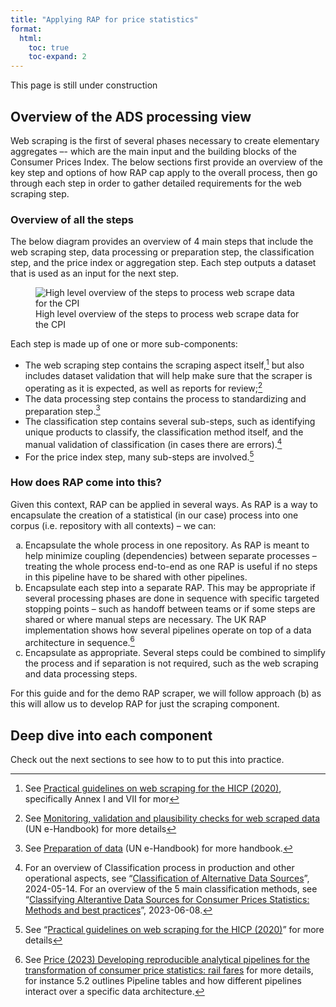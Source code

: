 ```yaml
---
title: "Applying RAP for price statistics"
format:
  html:
    toc: true
    toc-expand: 2
---
```


::: callout-note
This page is still under construction
:::

## Overview of the ADS processing view

Web scraping is the first of several phases necessary to create elementary aggregates –- which are the main input and the building blocks of the Consumer Prices Index. The below sections first provide an overview of the key step and options of how RAP cap apply to the overall process, then go through each step in order to gather detailed requirements for the web scraping step.

### Overview of all the steps

The below diagram provides an overview of 4 main steps that include the web scraping step, data processing or preparation step, the classification step, and the price index or aggregation step. Each step outputs a dataset that is used as an input for the next step.

![High level overview of the steps to process web scrape data for the CPI](../images/ads-process-overview-high-level-overview.drawio.svg){#fig-1 fig-alt="Read diagram from left to right. Starting with the scraping process, four main steps are needed to create input for the CPI"}

Each step is made up of one or more sub-components:

-   The web scraping step contains the scraping aspect itself,[^1] but also includes dataset validation that will help make sure that the scraper is operating as it is expected, as well as reports for review;[^2]
-   The data processing step contains the process to standardizing and preparation step.[^3]
-   The classification step contains several sub-steps, such as identifying unique products to classify, the classification method itself, and the manual validation of classification (in cases there are errors).[^4]
-   For the price index step, many sub-steps are involved.[^5]

[^1]: See [Practical guidelines on web scraping for the HICP (2020)](https://ec.europa.eu/eurostat/documents/272892/12032198/Guidelines-web-scraping-HICP-11-2020.pdf/), specifically Annex I and VII for mor

[^2]: See [Monitoring, validation and plausibility checks for web scraped data](https://unstats.un.org/wiki/display/GWGSD/Monitoring%2C+validation+and+plausibility+checks+for+web+scraped+data) (UN e-Handbook) for more details

[^3]: See [Preparation of data](https://unstats.un.org/wiki/display/GWGSD/Preparation+of+data) (UN e-Handbook) for more handbook.

[^4]: For an overview of Classification process in production and other operational aspects, see "[Classification of Alternative Data Sources](https://stats.unece.org/ottawagroup/download/Workshop-un-tt-og-2024-classification-presentation.pdf)", 2024-05-14. For an overview of the 5 main classification methods, see "[Classifying Alterantive Data Sources for Consumer Prices Statistics: Methods and best practices](https://unece.org/sites/default/files/2023-06/Workshop%20II%20Denmark.pdf)", 2023-06-08.

[^5]: See "[Practical guidelines on web scraping for the HICP (2020)](https://ec.europa.eu/eurostat/documents/272892/12032198/Guidelines-web-scraping-HICP-11-2020.pdf/)" for more details

### How does RAP come into this?

Given this context, RAP can be applied in several ways. As RAP is a way to encapsulate the creation of a statistical (in our case) process into one corpus (i.e. repository with all contexts) – we can:

a.  Encapsulate the whole process in one repository. As RAP is meant to help minimize coupling (dependencies) between separate processes – treating the whole process end-to-end as one RAP is useful if no steps in this pipeline have to be shared with other pipelines.
b.  Encapsulate each step into a separate RAP. This may be appropriate if several processing phases are done in sequence with specific targeted stopping points – such as handoff between teams or if some steps are shared or where manual steps are necessary. The UK RAP implementation shows how several pipelines operate on top of a data architecture in sequence.[^6]
c.  Encapsulate as appropriate. Several steps could be combined to simplify the process and if separation is not required, such as the web scraping and data processing steps.

[^6]: See [Price (2023) Developing reproducible analytical pipelines for the transformation of consumer price statistics: rail fares](https://unece.org/sites/default/files/2023-05/7.4%20UK_un_systems_railfares_paper.pdf) for more details, for instance 5.2 outlines Pipeline tables and how different pipelines interact over a specific data architecture.

For this guide and for the demo RAP scraper, we will follow approach (b) as this will allow us to develop RAP for just the scraping component.

## Deep dive into each component

Check out the next sections to see how to to put this into practice. 
